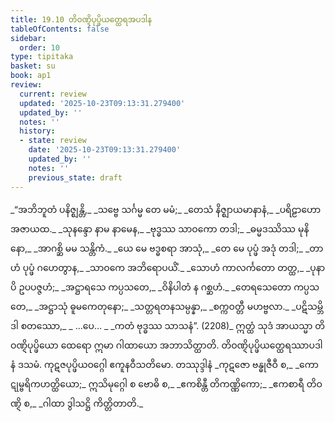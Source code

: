 ```yaml
---
title: 19.10 တိဝဏ္ဋိပုပ္ဖိယတ္ထေရအပဒါန
tableOfContents: false
sidebar:
  order: 10
type: tipitaka
basket: su
book: ap1
review:
  current: review
  updated: '2025-10-23T09:13:31.279400'
  updated_by: ''
  notes: ''
  history:
  - state: review
    date: '2025-10-23T09:13:31.279400'
    updated_by: ''
    notes: ''
    previous_state: draft
---
```



<ReviewStatus review={frontmatter.review} showDetails={true} />

<HypothesisAnnotation frontmatter={frontmatter} />

<DynamicBreadcrumb />

<Division number="57" book="ap1" e="ch" v="20" p="219">

<Paragraph number="2655" type="verses" book="ap1">
_“အဘိဘူတံ ပနိဇ္ဈန္တိ,_  
_သဗ္ဗေ သင်္ဂမ္မ တေ မမံ;_  
_တေသံ နိဇ္ဈာယမာနာနံ,_  
_ပရိဠာဟော အဇာယထ._  

</Paragraph>

</Division>
<Division number="58" book="ap1" e="ch" v="20" p="219">

<Paragraph number="2656" type="verses" book="ap1">
_သုနန္ဒော နာမ နာမေန,_  
_ဗုဒ္ဓဿ သာဝကော တဒါ;_  
_ဓမ္မဒဿိဿ မုနိနော,_  
_အာဂစ္ဆိ မမ သန္တိကံ._  

</Paragraph>

</Division>
<Division number="59" book="ap1" e="ch" v="20" p="219">

<Paragraph number="2657" type="verses" book="ap1">
_ယေ မေ ဗဒ္ဓစရာ အာသုံ,_  
_တေ မေ ပုပ္ဖံ အဒုံ တဒါ;_  
_တာဟံ ပုပ္ဖံ ဂဟေတွာန,_  
_သာဝကေ အဘိရောပယိံ._  

</Paragraph>

</Division>
<Division number="60" book="ap1" e="ch" v="20" p="219">

<Paragraph number="2658" type="verses" book="ap1">
_သောဟံ ကာလင်္ကတော တတ္ထ,_  
_ပုနာပိ ဥပပဇ္ဇဟံ;_  
_အဋ္ဌာရသေ ကပ္ပသတေ,_  
_ဝိနိပါတံ န ဂစ္ဆဟံ._  

</Paragraph>

</Division>
<Division number="61" book="ap1" e="ch" v="20" p="219">

<Paragraph number="2659" type="verses" book="ap1">
_တေရသေတော ကပ္ပသတေ,_  
_အဋ္ဌာသုံ ဓူမကေတုနော;_  
_သတ္တရတနသမ္ပန္နာ,_  
_စက္ကဝတ္တီ မဟဗ္ဗလာ._  

</Paragraph>

</Division>
<Division number="62" book="ap1" e="ch" v="20" p="219">

<Paragraph number="2660" type="verses" book="ap1">
_ပဋိသမ္ဘိဒါ စတဿော,_  
_ …ပေ… _  
_ကတံ ဗုဒ္ဓဿ သာသနံ”. (2208)_  

</Paragraph>

<Paragraph number="2661" book="ap1">
ဣတ္ထံ သုဒံ အာယသ္မာ တိဝဏ္ဋိပုပ္ဖိယော ထေရော ဣမာ ဂါထာယော အဘာသိတ္ထာတိ.

</Paragraph>
</Division>

<Paragraph number="2662" type="center" book="ap1">
တိဝဏ္ဋိပုပ္ဖိယတ္ထေရဿာပဒါနံ ဒသမံ.



</Paragraph>

<Paragraph number="2663" type="center" book="ap1">
ကုဋဇပုပ္ဖိယဝဂ္ဂေါ ဧကူနဝီသတိမော.



</Paragraph>

<Paragraph number="2664" type="center" book="ap1">
တဿုဒ္ဒါနံ


</Paragraph>

<Paragraph number="2665" type="verses" book="ap1">
_ကုဋဇော ဗန္ဓုဇီဝီ စ,_  
_ကောဋုမ္ဗရိကဟတ္ထိယော;_  
ဣသိမုဂ္ဂေါ စ ဗောဓိ စ,_  
_ဧကစိန္တီ တိကဏ္ဏိကော;_  
_ဧကစာရီ တိဝဏ္ဋိ စ,_  
_ဂါထာ ဒွါသဋ္ဌိ ကိတ္တိတာတိ._
</Paragraph>